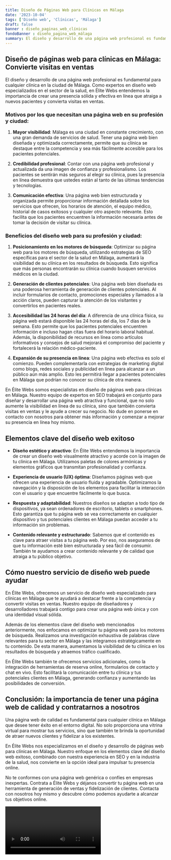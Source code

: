 ```yaml
---
title: Diseño de Páginas Web para Clínicas en Málaga
date: '2023-10-04'
tags: ['Diseño web', 'Clínicas', 'Málaga']
draft: false
banner : diseño_paginas_web_clínicas
fondoBanner : diseño_pagina_web_málaga
summary: El diseño y desarrollo de una página web profesional es fundamental para cualquier clínica en la ciudad de Málaga. Como expertos en diseño web especializados en el sector de la salud, en Élite Webs entendemos la importancia de crear una presencia sólida y efectiva en línea que atraiga a nuevos pacientes y convierta visitas en ventas. 
---
```


## Diseño de páginas web para clínicas en Málaga: Convierte visitas en ventas

El diseño y desarrollo de una página web profesional es fundamental para cualquier clínica en la ciudad de Málaga. Como expertos en diseño web especializados en el sector de la salud, en Élite Webs entendemos la importancia de crear una presencia sólida y efectiva en línea que atraiga a nuevos pacientes y convierta visitas en ventas. 

### Motivos por los que necesitan una página web en su profesión y ciudad:

1. **Mayor visibilidad**: Málaga es una ciudad en constante crecimiento, con una gran demanda de servicios de salud. Tener una página web bien diseñada y optimizada correctamente, permite que su clínica se destaque entre la competencia y sea más fácilmente accesible para los pacientes potenciales.

2. **Credibilidad profesional**: Contar con una página web profesional y actualizada da una imagen de confianza y profesionalismo. Los pacientes se sentirán más seguros al elegir su clínica, pues la presencia en línea demuestra que ustedes están al tanto de las últimas tendencias y tecnologías.

3. **Comunicación efectiva**: Una página web bien estructurada y organizada permite proporcionar información detallada sobre los servicios que ofrecen, los horarios de atención, el equipo médico, historial de casos exitosos y cualquier otro aspecto relevante. Esto facilita que los pacientes encuentren la información necesaria antes de tomar la decisión de visitar su clínica.

### Beneficios del diseño web para su profesión y ciudad:

1. **Posicionamiento en los motores de búsqueda**: Optimizar su página web para los motores de búsqueda, utilizando estrategias de SEO específicas para el sector de la salud en Málaga, aumentará la visibilidad de su clínica en los resultados de búsqueda. Esto significa que más personas encontrarán su clínica cuando busquen servicios médicos en la ciudad.

2. **Generación de clientes potenciales**: Una página web bien diseñada es una poderosa herramienta de generación de clientes potenciales. Al incluir formularios de contacto, promociones especiales y llamados a la acción claros, pueden capturar la atención de los visitantes y convertirlos en pacientes reales.

3. **Accesibilidad las 24 horas del día**: A diferencia de una clínica física, su página web estará disponible las 24 horas del día, los 7 días de la semana. Esto permite que los pacientes potenciales encuentren información e incluso hagan citas fuera del horario laboral habitual. Además, la disponibilidad de recursos en línea como artículos informativos y consejos de salud mejorará el compromiso del paciente y fortalecerá la relación médico-paciente.

4. **Expansión de su presencia en línea**: Una página web efectiva es solo el comienzo. Pueden complementarla con estrategias de marketing digital como blogs, redes sociales y publicidad en línea para alcanzar a un público aún más amplio. Esto les permitirá llegar a pacientes potenciales en Málaga que podrían no conocer su clínica de otra manera.

En Élite Webs somos especialistas en diseño de páginas web para clínicas en Málaga. Nuestro equipo de expertos en SEO trabajará en conjunto para diseñar y desarrollar una página web atractiva y funcional, que no solo aumente la visibilidad en línea de su clínica, sino que también convierta visitas en ventas y le ayude a crecer su negocio. No dude en ponerse en contacto con nosotros para obtener más información y comenzar a mejorar su presencia en línea hoy mismo.

<GifSeo />

<Cta />

## Elementos clave del diseño web exitoso

- **Diseño estético y atractivo**: En Élite Webs entendemos la importancia de crear un diseño web visualmente atractivo y acorde con la imagen de tu clínica en Málaga. Utilizamos paletas de colores armónicas y elementos gráficos que transmitan profesionalidad y confianza.

- **Experiencia de usuario (UX) óptima**: Diseñamos páginas web que ofrecen una experiencia de usuario fluida y agradable. Optimizamos la navegación y la disposición de los elementos para facilitar la interacción con el usuario y que encuentre fácilmente lo que busca.

- **Respuesta y adaptabilidad**: Nuestros diseños se adaptan a todo tipo de dispositivos, ya sean ordenadores de escritorio, tablets o smartphones. Esto garantiza que tu página web se vea correctamente en cualquier dispositivo y tus potenciales clientes en Málaga puedan acceder a tu información sin problemas.

- **Contenido relevante y estructurado**: Sabemos que el contenido es clave para atraer visitas a tu página web. Por eso, nos aseguramos de que tu información esté bien estructurada y sea fácil de consumir. También te ayudamos a crear contenido relevante y de calidad que atraiga a tu público objetivo.

## Cómo nuestro servicio de diseño web puede ayudar

En Élite Webs, ofrecemos un servicio de diseño web especializado para clínicas en Málaga que te ayudará a destacar frente a la competencia y convertir visitas en ventas. Nuestro equipo de diseñadores y desarrolladores trabajará contigo para crear una página web única y con una identidad visual sólida.

Además de los elementos clave del diseño web mencionados anteriormente, nos enfocamos en optimizar tu página web para los motores de búsqueda. Realizamos una investigación exhaustiva de palabras clave relevantes para tu sector en Málaga y las integramos estratégicamente en tu contenido. De esta manera, aumentamos la visibilidad de tu clínica en los resultados de búsqueda y atraemos tráfico cualificado.

En Élite Webs también te ofrecemos servicios adicionales, como la integración de herramientas de reserva online, formularios de contacto y chat en vivo. Esto facilitará la comunicación entre tu clínica y tus potenciales clientes en Málaga, generando confianza y aumentando las posibilidades de conversión.

## Conclusión: la importancia de tener una página web de calidad y contratarnos a nosotros

Una página web de calidad es fundamental para cualquier clínica en Málaga que desee tener éxito en el entorno digital. No solo proporciona una vitrina virtual para mostrar tus servicios, sino que también te brinda la oportunidad de atraer nuevos clientes y fidelizar a los existentes.

En Élite Webs nos especializamos en el diseño y desarrollo de páginas web para clínicas en Málaga. Nuestro enfoque en los elementos clave del diseño web exitoso, combinado con nuestra experiencia en SEO y en la industria de la salud, nos convierte en la opción ideal para impulsar tu presencia online.

No te conformes con una página web genérica o confíes en empresas inexpertas. Contrata a Élite Webs y déjanos convertir tu página web en una herramienta de generación de ventas y fidelización de clientes. Contacta con nosotros hoy mismo y descubre cómo podemos ayudarte a alcanzar tus objetivos online.

<Video />

<CtaBot job='Clínicas' city='Málaga'/>

<Gmaps query='Málaga+españa+maps' />